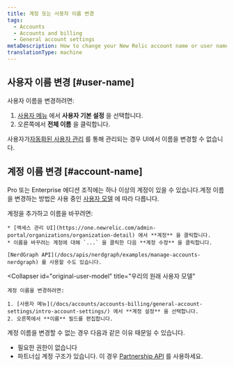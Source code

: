 ```yaml
---
title: 계정 또는 사용자 이름 변경
tags:
  - Accounts
  - Accounts and billing
  - General account settings
metaDescription: How to change your New Relic account name or user name.
translationType: machine
---
```


## 사용자 이름 변경 [#user-name]

사용자 이름을 변경하려면:

1. [사용자 메뉴](/docs/accounts/accounts-billing/general-account-settings/intro-account-settings) 에서 **사용자 기본 설정** 을 선택합니다.
2. 오른쪽에서 **전체 이름** 을 클릭합니다.

사용자가[자동화된 사용자 관리](/docs/accounts/accounts/automated-user-management/automated-user-provisioning-single-sign) 를 통해 관리되는 경우 UI에서 이름을 변경할 수 없습니다.

## 계정 이름 변경 [#account-name]

Pro 또는 Enterprise 에디션 조직에는 하나 이상의 계정이 있을 수 있습니다.계정 이름을 변경하는 방법은 사용 중인 [사용자 모델](/docs/accounts/original-accounts-billing/original-users-roles/overview-user-models) 에 따라 다릅니다.

<CollapserGroup>
  <Collapser
    id="new-user-model"
    title="우리의 새로운 사용자 모델"
  >
    계정을 추가하고 이름을 바꾸려면:

    * [액세스 관리 UI](https://one.newrelic.com/admin-portal/organizations/organization-detail) 에서 **계정** 을 클릭합니다.
    * 이름을 바꾸려는 계정에 대해 `...` 을 클릭한 다음 **계정 수정** 을 클릭합니다.

    [NerdGraph API](/docs/apis/nerdgraph/examples/manage-accounts-nerdgraph) 를 사용할 수도 있습니다.
  </Collapser>

  <Collapser
    id="original-user-model"
    title="우리의 원래 사용자 모델"
  >
    계정 이름을 변경하려면:

    1. [사용자 메뉴](/docs/accounts/accounts-billing/general-account-settings/intro-account-settings/) 에서 **계정 설정** 을 선택합니다.
    2. 오른쪽에서 **이름** 필드를 편집합니다.
  </Collapser>
</CollapserGroup>

계정 이름을 변경할 수 없는 경우 다음과 같은 이유 때문일 수 있습니다.

* 필요한 권한이 없습니다
* 파트너십 계정 구조가 있습니다. 이 경우 [Partnership API](/docs/new-relic-partnerships/partnerships/partner-api/partnership-api-account-object) 를 사용하세요.